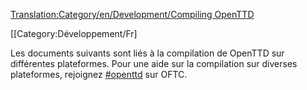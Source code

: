[[Translation:Category/en/Development/Compiling OpenTTD]]

[[Category:Développement/Fr]

Les documents suivants sont liés à la compilation de OpenTTD sur différentes plateformes. Pour une aide sur la compilation sur diverses plateformes, rejoignez [irc://irc.oftc.net/openttd.compile #openttd] sur OFTC.